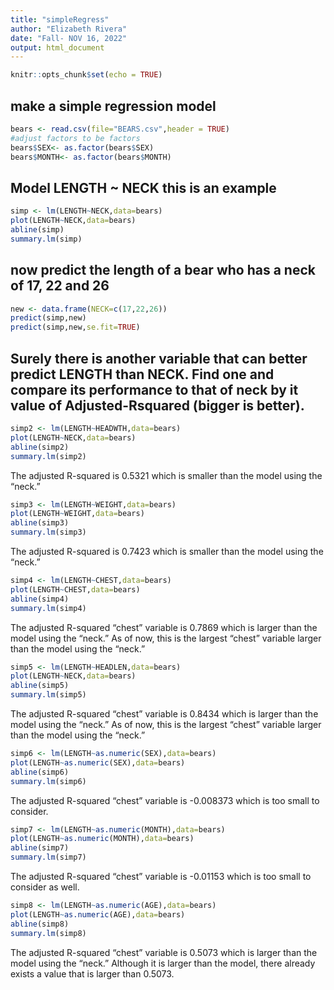 ```yaml
---
title: "simpleRegress"
author: "Elizabeth Rivera"
date: "Fall- NOV 16, 2022"
output: html_document
---
```


```r
knitr::opts_chunk$set(echo = TRUE)
```

## make a simple regression model

```r
bears <- read.csv(file="BEARS.csv",header = TRUE)
#adjust factors to be factors
bears$SEX<- as.factor(bears$SEX)
bears$MONTH<- as.factor(bears$MONTH)
```

## Model LENGTH ~ NECK  this is an example  

```r
simp <- lm(LENGTH~NECK,data=bears)
plot(LENGTH~NECK,data=bears)
abline(simp)
summary.lm(simp)
```

## now predict the length of a bear who has a neck of 17, 22 and 26


```r
new <- data.frame(NECK=c(17,22,26))
predict(simp,new)
predict(simp,new,se.fit=TRUE)
```
## Surely there is another variable that can better predict LENGTH than NECK. Find one and compare its performance to that of neck by it value of Adjusted-Rsquared (bigger is better).

```r
simp2 <- lm(LENGTH~HEADWTH,data=bears)
plot(LENGTH~NECK,data=bears)
abline(simp2)
summary.lm(simp2)
```

The adjusted R-squared is 0.5321 which is smaller than the model using the "neck."

```r
simp3 <- lm(LENGTH~WEIGHT,data=bears)
plot(LENGTH~WEIGHT,data=bears)
abline(simp3)
summary.lm(simp3)
```
The adjusted R-squared is 0.7423 which is smaller than the model using the "neck."

```r
simp4 <- lm(LENGTH~CHEST,data=bears)
plot(LENGTH~CHEST,data=bears)
abline(simp4)
summary.lm(simp4)
```
The adjusted R-squared "chest" variable is 0.7869 which is larger than the model using the "neck." As of now, this is the largest "chest" variable larger than the model using the "neck."


```r
simp5 <- lm(LENGTH~HEADLEN,data=bears)
plot(LENGTH~NECK,data=bears)
abline(simp5)
summary.lm(simp5)
```
The adjusted R-squared "chest" variable is 0.8434 which is larger than the model using the "neck." As of now, this is the largest "chest" variable larger than the model using the "neck."


```r
simp6 <- lm(LENGTH~as.numeric(SEX),data=bears)
plot(LENGTH~as.numeric(SEX),data=bears)
abline(simp6)
summary.lm(simp6)
```
The adjusted R-squared "chest" variable is -0.008373 which is too small to consider. 


```r
simp7 <- lm(LENGTH~as.numeric(MONTH),data=bears)
plot(LENGTH~as.numeric(MONTH),data=bears)
abline(simp7)
summary.lm(simp7)
```
The adjusted R-squared "chest" variable is -0.01153 which is too small to consider as well.

```r
simp8 <- lm(LENGTH~as.numeric(AGE),data=bears)
plot(LENGTH~as.numeric(AGE),data=bears)
abline(simp8)
summary.lm(simp8)
```
The adjusted R-squared "chest" variable is 0.5073 which is larger than the model using the "neck." Although it is larger than the model, there already exists a value that is larger than 0.5073.


